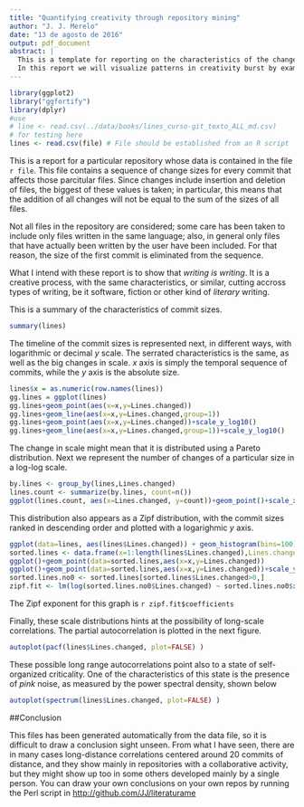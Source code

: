 ```yaml
---
title: "Quantifying creativity through repository mining"
author: "J. J. Merelo"
date: "13 de agosto de 2016"
output: pdf_document
abstract: |
  This is a template for reporting on the characteristics of the changes in a project from using the number of lines changed in every commit that affects those files. Our intention, by analyzing repositories that hold projects of different type such as books, research papers or simply software, is to show that they present remarkably similar characteristics, main diferences based on the fact that they are collaborative or not and the number of commits present.
  In this report we will visualize patterns in creativity burst by examining the size of changes in projects in different ways.
---
```


```r
library(ggplot2)
library("ggfortify")
library(dplyr)
#use 
# line <- read.csv(../data/books/lines_curso-git_texto_ALL_md.csv)
# for testing here
lines <- read.csv(file) # File should be established from an R script
```

This is a report for a particular repository whose data is contained in the file `r file`. This file contains a sequence of change sizes for every commit that affects those parcitular files. Since changes include insertion and deletion of files, the biggest of these values is taken; in particular, this means that the addition of all changes will not be equal to the sum of the sizes of all files.

Not all files in the repository are considered; some care has been taken to include only files written in the same language; also, in general only files that have actually been written by the user have been included. For that reason, the size of the first commit is eliminated from the sequence. 

What I intend with these report is to show that *writing is writing*. It is a creative process, with the same characteristics, or similar, cutting accross types of writing, be it software, fiction or other kind of *literary* writing.

This is a summary of the characteristics of commit sizes.
```r
summary(lines)
```

The timeline of the commit sizes is represented next, in different ways, with logarithmic or decimal *y* scale. The serrated characteristics is the same, as well as the big changes in scale. *x* axis is simply the temporal sequence of commits, while the *y* axis is the absolute size. 

```r
lines$x = as.numeric(row.names(lines))
gg.lines = ggplot(lines)
gg.lines+geom_point(aes(x=x,y=Lines.changed))
gg.lines+geom_line(aes(x=x,y=Lines.changed,group=1))
gg.lines+geom_point(aes(x=x,y=Lines.changed))+scale_y_log10()
gg.lines+geom_line(aes(x=x,y=Lines.changed,group=1))+scale_y_log10()
```

The change in scale might mean that it is distributed using a Pareto distribution. Next we represent the number of changes of a particular size in a log-log scale.

```r
by.lines <- group_by(lines,Lines.changed)
lines.count <- summarize(by.lines, count=n())
ggplot(lines.count, aes(x=Lines.changed, y=count))+geom_point()+scale_x_log10()+scale_y_log10()
```

This distribution also appears as a Zipf distribution, with the commit sizes ranked in descending order and plotted with a logarighmic *y* axis.

```r
ggplot(data=lines, aes(lines$Lines.changed)) + geom_histogram(bins=100)+scale_x_log10()
sorted.lines <- data.frame(x=1:length(lines$Lines.changed),Lines.changed=as.numeric(lines[order(-lines$Lines.changed),]$Lines.changed))
ggplot()+geom_point(data=sorted.lines,aes(x=x,y=Lines.changed))
ggplot()+geom_point(data=sorted.lines,aes(x=x,y=Lines.changed))+scale_y_log10()
sorted.lines.no0 <- sorted.lines[sorted.lines$Lines.changed>0,]
zipf.fit <- lm(log(sorted.lines.no0$Lines.changed) ~ sorted.lines.no0$x)
```

The Zipf exponent for this graph is `r zipf.fit$coefficients`

Finally, these scale distributions hints at the possibility of long-scale correlations. The partial autocorrelation is plotted in the next figure.

```r
autoplot(pacf(lines$Lines.changed, plot=FALSE) )
```

These possible long range autocorrelations point also to a state of self-organized criticality. One of the characteristics of this state is the presence of *pink* noise, as measured by the power spectral density, shown below

```r
autoplot(spectrum(lines$Lines.changed, plot=FALSE) )
```

##Conclusion

This files has been generated automatically from the data file, so it is difficult to draw a conclusion sight unseen. From what I have seen, there are in many cases long-distance correlations centered around 20 commits of distance, and they show mainly in repositories with a collaborative activity, but they might show up too in some others developed mainly by a single person. You can draw your own conclusions on your own repos by running the Perl script in <http://github.com/JJ/literaturame>